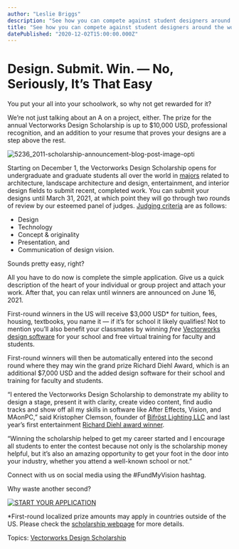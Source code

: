 ```yaml
---
author: "Leslie Briggs"
description: "See how you can compete against student designers around the world to win up to $10,000 USD for academic expenses."
title: "See how you can compete against student designers around the world to win up to $10,000 USD for academic expenses." 
datePublished: "2020-12-02T15:00:00.000Z"
---
```

# Design. Submit. Win. — No, Seriously, It’s That Easy

You put your all into your schoolwork, so why not get rewarded for it?

We’re not just talking about an A on a project, either. The prize for the annual Vectorworks Design Scholarship is up to $10,000 USD, professional recognition, and an addition to your resume that proves your designs are a step above the rest.

![5236_2011-scholarship-announcement-blog-post-image-opti](https://blog.vectorworks.net/hs-fs/hubfs/5236_2011-scholarship-announcement-blog-post-image-opti.jpg?width=731&name=5236_2011-scholarship-announcement-blog-post-image-opti.jpg)

Starting on December 1, the Vectorworks Design Scholarship opens for undergraduate and graduate students all over the world in [majors](https://www.vectorworks.net/scholarship/resources?utm%5Fcampaign=blog&utm%5Fmedium=planetvectorworks&utm%5Fsource=intext&utm%5Fcontent=120120scholarship) related to architecture, landscape architecture and design, entertainment, and interior design fields to submit recent, completed work. You can submit your designs until March 31, 2021, at which point they will go through two rounds of review by our esteemed panel of judges. [Judging criteria](https://www.vectorworks.net/ebooks/scholarship-rubric-eng-us?utm%5Fcampaign=blog&utm%5Fmedium=planetvectorworks&utm%5Fsource=intext&utm%5Fcontent=120120scholarship) are as follows:

* Design
* Technology
* Concept & originality
* Presentation, and
* Communication of design vision.

Sounds pretty easy, right?

All you have to do now is complete the simple application. Give us a quick description of the heart of your individual or group project and attach your work. After that, you can relax until winners are announced on June 16, 2021.

First-round winners in the US will receive $3,000 USD\* for tuition, fees, housing, textbooks, you name it — if it’s for school it likely qualifies! Not to mention you’ll also benefit your classmates by winning _free_ [Vectorworks design software](https://www.vectorworks.net/designer?utm%5Fcampaign=blog&utm%5Fmedium=planetvectorworks&utm%5Fsource=intext&utm%5Fcontent=120120scholarship) for your school and free virtual training for faculty and students.

First-round winners will then be automatically entered into the second round where they may win the grand prize Richard Diehl Award, which is an additional $7,000 USD and the added design software for their school and training for faculty and students.

“I entered the Vectorworks Design Scholarship to demonstrate my ability to design a stage, present it with clarity, create video content, find audio tracks and show off all my skills in software like After Effects, Vision, and MAonPC,” said Kristopher Clemson, founder of [Bifröst Lighting LLC](http://www.bifrostlighting.com/) and last year’s first entertainment [Richard Diehl award winner](https://www.vectorworks.net/scholarship/past-winners?utm%5Fcampaign=blog&utm%5Fmedium=planetvectorworks&utm%5Fsource=intext&utm%5Fcontent=120120scholarship).

“Winning the scholarship helped to get my career started and I encourage all students to enter the contest because not only is the scholarship money helpful, but it’s also an amazing opportunity to get your foot in the door into your industry, whether you attend a well-known school or not.”

Connect with us on social media using the #FundMyVision hashtag.

Why waste another second?

[![START YOUR APPLICATION](https://no-cache.hubspot.com/cta/default/3018241/0a71ff29-efb5-4c47-b62a-e191eb4a06a2.png)](https://cta-redirect.hubspot.com/cta/redirect/3018241/0a71ff29-efb5-4c47-b62a-e191eb4a06a2) 

\*First-round localized prize amounts may apply in countries outside of the US. Please check the [scholarship webpage](https://www.vectorworks.net/scholarship?utm%5Fcampaign=blog&utm%5Fmedium=planetvectorworks&utm%5Fsource=intext&utm%5Fcontent=120120scholarship) for more details.

 Topics: [Vectorworks Design Scholarship](https://blog.vectorworks.net/topic/vectorworks-design-scholarship) 

 